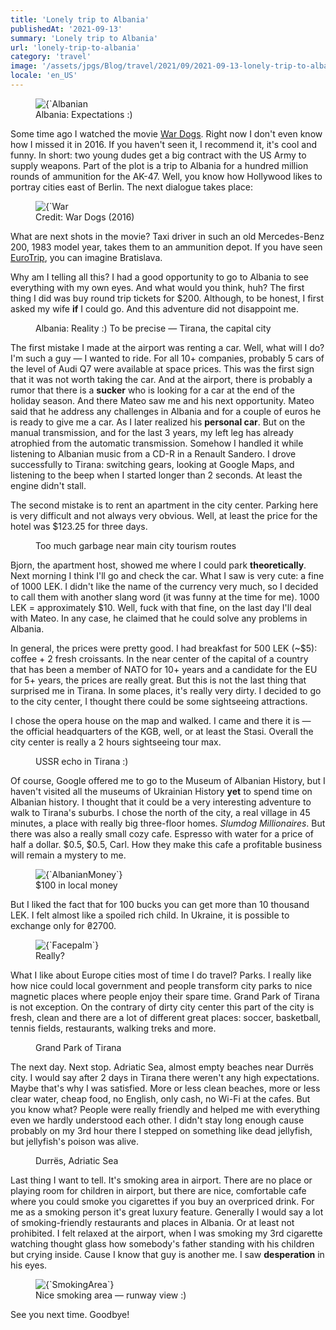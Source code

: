 ```yaml
---
title: 'Lonely trip to Albania'
publishedAt: '2021-09-13'
summary: 'Lonely trip to Albania'
url: 'lonely-trip-to-albania'
category: 'travel'
image: '/assets/jpgs/Blog/travel/2021/09/2021-09-13-lonely-trip-to-albania-01.jpg'
locale: 'en_US'
---
```


<figure>
  <Image
    alt={`Albanian Mountains`}
    src={`/assets/jpgs/Blog/travel/2021/09/2021-09-13-lonely-trip-to-albania-01.jpg`}
    width={900}
    height={650}
    priority={true}
  />
  <figcaption>Albania: Expectations :)</figcaption>
</figure>

Some time ago I watched the movie [War Dogs](https://www.imdb.com/title/tt2005151/?ref=yyluchkiv.com).
Right now I don't even know how I missed it in 2016. If you haven't seen it, I recommend it, it's cool and funny.
In short: two young dudes get a big contract with the US Army to supply weapons.
Part of the plot is a trip to Albania for a hundred million rounds of ammunition for the AK-47.
Well, you know how Hollywood likes to portray cities east of Berlin. The next dialogue takes place:

<figure>
  <Image
    alt={`War Dogs Meme`}
    src={`/assets/jpgs/Blog/travel/2021/09/2021-09-13-lonely-trip-to-albania-02.jpg`}
    width={900}
    height={650}
    priority={true}
  />
  <figcaption>Credit: War Dogs (2016)</figcaption>
</figure>

What are next shots in the movie?
Taxi driver in such an old Mercedes-Benz 200, 1983 model year, takes them to an ammunition depot. If you have seen [EuroTrip](https://www.imdb.com/title/tt0356150/?ref=yyluchkiv.com), you can imagine Bratislava.

Why am I telling all this? I had a good opportunity to go to Albania to see everything with my own eyes. And what would you think, huh?
The first thing I did was buy round trip tickets for $200. Although, to be honest, I first asked my wife **if** I could go. And this adventure did not disappoint me.

<figure>
  <ImageGallery
    gallery={[
      {
        ratio: 40,
        images: [
          {
            source: '/assets/jpgs/Blog/travel/2021/09/2021-09-13-lonely-trip-to-albania-03.jpg',
            ratio: 20,
            alt: 'Albania'
          },
          {
            source: '/assets/jpgs/Blog/travel/2021/09/2021-09-13-lonely-trip-to-albania-04.jpg',
            ratio: 20,
            alt: 'Albania'
          },
          {
            source: '/assets/jpgs/Blog/travel/2021/09/2021-09-13-lonely-trip-to-albania-05.jpg',
            ratio: 60,
            alt: 'Albania'
          }
        ]
      },
      {
        ratio: 60,
        images: [
          {
            source: '/assets/jpgs/Blog/travel/2021/09/2021-09-13-lonely-trip-to-albania-06.jpg',
            ratio: 35,
            alt: 'Albania'
          },
          {
            source: '/assets/jpgs/Blog/travel/2021/09/2021-09-13-lonely-trip-to-albania-07.jpg',
            ratio: 65,
            alt: 'Albania'
          }
        ]
      }
    ]}
    orientation={ 'h' }
    imageBorderRadius={ 4 }
  />
  <figcaption>Albania: Reality :) To be precise — Tirana, the capital city</figcaption>
</figure>


The first mistake I made at the airport was renting a car.
Well, what will I do? I'm such a guy — I wanted to ride. For all 10+ companies, probably 5 cars of the level of Audi Q7 were available at space prices.
This was the first sign that it was not worth taking the car.
And at the airport, there is probably a rumor that there is a **sucker** who is looking for a car at the end of the holiday season.
And there Mateo saw me and his next opportunity.
Mateo said that he address any challenges in Albania and for a couple of euros he is ready to give me a car.
As I later realized his **personal car**. But on the manual transmission, and for the last 3 years, my left leg has already atrophied from the automatic transmission.
Somehow I handled it while listening to Albanian music from a CD-R in a Renault Sandero.
I drove successfully to Tirana: switching gears, looking at Google Maps, and listening to the beep when I started longer than 2 seconds. At least the engine didn't stall.

The second mistake is to rent an apartment in the city center. Parking here is very difficult and not always very obvious. Well, at least the price for the hotel was $123.25 for three days.

<figure>
  <ImageGallery
    gallery={[
      {
        ratio: 50,
        images: [
          {
            source: '/assets/jpgs/Blog/travel/2021/09/2021-09-13-lonely-trip-to-albania-08.jpg',
            ratio: 100,
            alt: 'Garbage'
          }
        ]
      },
      {
        ratio: 50,
        images: [
          {
            source: '/assets/jpgs/Blog/travel/2021/09/2021-09-13-lonely-trip-to-albania-09.jpg',
            ratio: 100,
            alt: 'Garbage'
          }
        ]
      }
    ]}
    imageBorderRadius={ 4 }
    height={ 20 }
  />
  <figcaption>Too much garbage near main city tourism routes</figcaption>
</figure>

Bjorn, the apartment host, showed me where I could park **theoretically**.
Next morning I think I'll go and check the car. What I saw is very cute: a fine of 1000 LEK.
I didn't like the name of the currency very much, so I decided to call them with another slang word (it was funny at the time for me).
1000 LEK = approximately $10. Well, fuck with that fine, on the last day I'll deal with Mateo. In any case, he claimed that he could solve any problems in Albania.

In general, the prices were pretty good. I had breakfast for 500 LEK (~$5): coffee + 2 fresh croissants.
In the near center of the capital of a country that has been a member of NATO for 10+ years and a candidate for the EU for 5+ years, the prices are really great.
But this is not the last thing that surprised me in Tirana. In some places, it's really very dirty.
I decided to go to the city center, I thought there could be some sightseeing attractions.

I chose the opera house on the map and walked. I came and there it is — the official headquarters of the KGB, well, or at least the Stasi.
Overall the city center is really a 2 hours sightseeing tour max.

<figure>
  <ImageGallery
    gallery={[
      {
        ratio: 37.5,
        images: [
          {
            source: '/assets/jpgs/Blog/travel/2021/09/2021-09-13-lonely-trip-to-albania-10.jpg',
            ratio: 100,
            alt: 'Ussr in Albania'
          }
        ]
      },
      {
        ratio: 25,
        images: [
          {
            source: '/assets/jpgs/Blog/travel/2021/09/2021-09-13-lonely-trip-to-albania-11.jpg',
            ratio: 100,
            alt: 'Ussr in Albania'
          }
        ]
      },
      {
        ratio: 37.5,
        images: [
          {
            source: '/assets/jpgs/Blog/travel/2021/09/2021-09-13-lonely-trip-to-albania-12.jpg',
            ratio: 100,
            alt: 'Ussr in Albania'
          }
        ]
      }
    ]}
    imageBorderRadius={ 4 }
    height={ 15 }
  />
  <figcaption>USSR echo in Tirana :)</figcaption>
</figure>


Of course, Google offered me to go to the Museum of Albanian History, but I haven't visited all the museums of Ukrainian History **yet** to spend time on Albanian history.
I thought that it could be a very interesting adventure to walk to Tirana's suburbs.
I chose the north of the city, a real village in 45 minutes, a place with really big three-floor homes. _Slumdog Millionaires_.
But there was also a really small cozy cafe. Espresso with water for a price of half a dollar. $0.5, $0.5, Carl.
How they make this cafe a profitable business will remain a mystery to me.

<figure>
  <Image
    alt={`AlbanianMoney`}
    src={`/assets/jpgs/Blog/travel/2021/09/2021-09-13-lonely-trip-to-albania-13.jpg`}
    width={900}
    height={650}
  />
  <figcaption>$100 in local money</figcaption>
</figure>

But I liked the fact that for 100 bucks you can get more than 10 thousand LEK. I felt almost like a spoiled rich child. In Ukraine, it is possible to exchange only for ₴2700.

<figure>
  <Image
    alt={`Facepalm`}
    src={`/assets/jpgs/Blog/travel/2021/09/2021-09-13-lonely-trip-to-albania-14.jpg`}
    width={900}
    height={650}
  />
  <figcaption>Really?</figcaption>
</figure>

What I like about Europe cities most of time I do travel? Parks.
I really like how nice could local government and people transform city parks to nice magnetic places where people enjoy their spare time.
Grand Park of Tirana is not exception.
On the contrary of dirty city center this part of the city is fresh, clean and there are a lot of different great places: soccer, basketball, tennis fields, restaurants, walking treks and more.

<figure>
  <ImageGallery
    gallery={[
      {
        ratio: 20,
        images: [
          {
            source: '/assets/jpgs/Blog/travel/2021/09/2021-09-13-lonely-trip-to-albania-15.jpg',
            ratio: 100,
            alt: 'Grand Park of Tirana'
          }
        ]
      },
      {
        ratio: 40,
        images: [
          {
            source: '/assets/jpgs/Blog/travel/2021/09/2021-09-13-lonely-trip-to-albania-16.jpg',
            ratio: 100,
            alt: 'Grand Park of Tirana'
          }
        ]
      },
      {
        ratio: 40,
        images: [
          {
            source: '/assets/jpgs/Blog/travel/2021/09/2021-09-13-lonely-trip-to-albania-17.jpg',
            ratio: 100,
            alt: 'Grand Park of Tirana'
          }
        ]
      }
    ]}
    imageBorderRadius={ 4 }
    height={ 15 }
  />
  <figcaption>Grand Park of Tirana</figcaption>
</figure>


The next day. Next stop. Adriatic Sea, almost empty beaches near Durrës city.
I would say after 2 days in Tirana there weren't any high expectations. Maybe that's why I was satisfied.
More or less clean beaches, more or less clear water, cheap food, no English, only cash, no Wi-Fi at the cafes.
But you know what? People were really friendly and helped me with everything even we hardly understood each other.
I didn't stay long enough cause probably on my 3rd hour there I stepped on something like dead jellyfish, but jellyfish's poison was alive.

<figure>
  <ImageGallery
    gallery={[
      {
        ratio: 40,
        images: [
          {
            source: '/assets/jpgs/Blog/travel/2021/09/2021-09-13-lonely-trip-to-albania-18.jpg',
            ratio: 33.33,
            alt: 'Durrës, Adriatic Sea'
          },
          {
            source: '/assets/jpgs/Blog/travel/2021/09/2021-09-13-lonely-trip-to-albania-19.jpg',
            ratio: 33.34,
            alt: 'Durrës, Adriatic Sea'
          },
          {
            source: '/assets/jpgs/Blog/travel/2021/09/2021-09-13-lonely-trip-to-albania-20.jpg',
            ratio: 33.33,
            alt: 'Durrës, Adriatic Sea'
          }
        ]
      },
      {
        ratio: 60,
        images: [
          {
            source: '/assets/jpgs/Blog/travel/2021/09/2021-09-13-lonely-trip-to-albania-21.jpg',
            ratio: 50,
            alt: 'Durrës, Adriatic Sea'
          },
          {
            source: '/assets/jpgs/Blog/travel/2021/09/2021-09-13-lonely-trip-to-albania-22.jpg',
            ratio: 50,
            alt: 'Durrës, Adriatic Sea'
          }
        ]
      },
    ]}
    imageBorderRadius={ 4 }
    orientation={ 'h' }
  />
  <figcaption>Durrës, Adriatic Sea</figcaption>
</figure>

Last thing I want to tell. It's smoking area in airport.
There are no place or playing room for children in airport, but there are nice, comfortable cafe where you could smoke you cigarettes if you buy an overpriced drink.
For me as a smoking person it's great luxury feature. Generally I would say a lot of smoking-friendly restaurants and places in Albania.
Or at least not prohibited. I felt relaxed at the airport, when I was smoking my 3rd cigarette watching thought glass how somebody's father standing with his children but crying inside.
Cause I know that guy is another me. I saw **desperation** in his eyes.

<figure>
  <Image
    alt={`SmokingArea`}
    src={`/assets/jpgs/Blog/travel/2021/09/2021-09-13-lonely-trip-to-albania-23.jpg`}
    width={900}
    height={650}
  />
  <figcaption>Nice smoking area — runway view :)</figcaption>
</figure>

See you next time. Goodbye!
